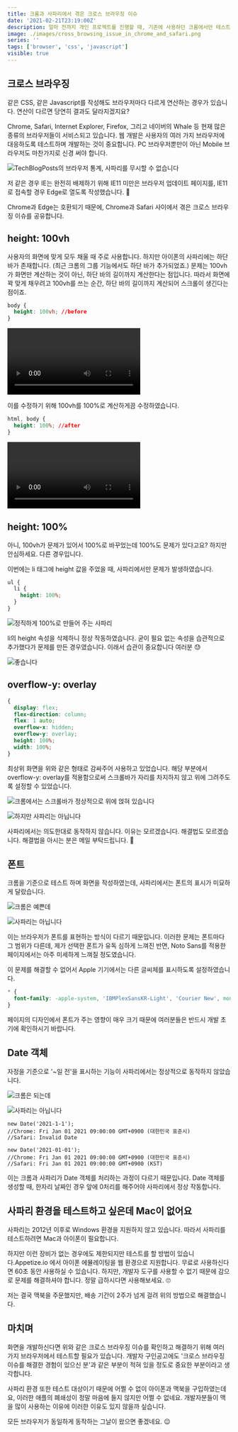 ```yaml
---
title: 크롬과 사파리에서 겪은 크로스 브라우징 이슈
date: '2021-02-21T23:19:00Z'
description: 얼마 전까지 개인 프로젝트를 진행할 때, 기존에 사용하던 크롬에서만 테스트하고 맥 환경은 전혀 신경 쓰지 않았었습니다. 하지만 남들에게 공개하며 사파리에서 이슈가 발생하고 있었음을 피드백 받을 수 있었습니다. 프로젝트 진행 중 겪은 몇 가지 이슈를 공유해 봅니다.
image: ./images/cross_browsing_issue_in_chrome_and_safari.png
series: ''
tags: ['browser', 'css', 'javascript']
visible: true
---
```


## 크로스 브라우징

같은 CSS, 같은 Javascript를 작성해도 브라우저마다 다르게 연산하는 경우가 있습니다. 연산이 다르면 당연히 결과도 달라지겠지요?

Chrome, Safari, Internet Explorer, Firefox, 그리고 네이버의 Whale 등 현재 많은 종류의 브라우저들이 서비스되고 있습니다.
웹 개발은 사용자의 여러 가지 브라우저에 대응하도록 테스트하며 개발하는 것이 중요합니다.
PC 브라우저뿐만이 아닌 Mobile 브라우저도 마찬가지로 신경 써야 합니다.

![TechBlogPosts의 브라우저 통계, 사파리를 무시할 수 없습니다](./images/browserlist.jpg)

저 같은 경우 IE는 완전히 배제하기 위해 IE11 미만은 브라우저 업데이트 페이지를, IE11로 접속할 경우 Edge로 열도록 작성했습니다. 🤣

Chrome과 Edge는 호환되기 때문에, Chrome과 Safari 사이에서 겪은 크로스 브라우징 이슈를 공유합니다.

## height: 100vh

사용자의 화면에 맞게 모두 채울 때 주로 사용합니다. 하지만 아이폰의 사파리에는 하단 바가 존재합니다.
(최근 크롬의 그룹 기능에서도 하단 바가 추가되었죠.)
문제는 100vh가 화면만 계산하는 것이 아닌, 하단 바의 길이까지 계산한다는 점입니다.
따라서 화면에 꽉 맞게 채우려고 100vh를 쓰는 순간, 하단 바의 길이까지 계산되어 스크롤이 생긴다는 점이죠.

```CSS
body {
  height: 100vh; //before
}
```

<Video src="./videos/before_vh.mp4">
  하단바와 스크롤 제어가 정상적이지 않습니다.
</Video>

이를 수정하기 위해 100vh를 100%로 계산하게끔 수정하였습니다.

```CSS
html, body {
  height: 100%; //after
}
```

<Video src="./videos/after_percentage.mp4">좋습니다 🎉</Video>

## height: 100%

아니, 100vh가 문제가 있어서 100%로 바꾸었는데 100%도 문제가 있다고요? 하지만 안심하세요. 다른 경우입니다.

이번에는 li 태그에 height 값을 주었을 때, 사파리에서만 문제가 발생하였습니다.

```SCSS
ul {
  li {
    height: 100%;
  }
}
```

![정직하게 100%로 만들어 주는 사파리](./images/safari_height.png)

li의 height 속성을 삭제하니 정상 작동하였습니다. 굳이 필요 없는 속성을 습관적으로 추가했다가 문제를 만든 경우였습니다.
이래서 습관이 중요합니다 여러분 😓

![좋습니다](./images/safari_height_after.png)

## overflow-y: overlay

```SCSS
{
  display: flex;
  flex-direction: column;
  flex: 1 auto;
  overflow-x: hidden;
  overflow-y: overlay;
  height: 100%;
  width: 100%;
}
```

최상위 화면을 위와 같은 형태로 감싸주어 사용하고 있었습니다. 해당 부분에서 overflow-y: overlay를 적용함으로써
스크롤바가 자리를 차지하지 않고 위에 그려주도록 설정할 수 있었습니다.

![크롬에서는 스크롤바가 정상적으로 위에 얹혀 있습니다](./images/chrome_overlay.png)

![하지만 사파리는 아닙니다](./images/safari_overlay.png)

사파리에서는 의도한대로 동작하지 않습니다. 이유는 모르겠습니다. 해결법도 모르겠습니다. 해결법을 아시는 분은 메일 부탁드립니다. 🙏

## 폰트

크롬을 기준으로 테스트 하며 화면을 작성하였는데, 사파리에서는 폰트의 표시가 미묘하게 달랐습니다.

![크롬은 예쁜데](./images/chrome_font.png)

![사파리는 아닙니다](./images/safari_font.png)

이는 브라우저가 폰트를 표현하는 방식이 다르기 때문입니다. 이러한 문제는 폰트마다 그 범위가 다른데, 제가 선택한 폰트가 유독
심하게 느껴진 반면, Noto Sans를 적용한 페이지에서는 아주 미세하게 느껴질 정도였습니다.

이 문제를 해결할 수 없어서 Apple 기기에서는 다른 글씨체를 표시하도록 설정하였습니다.

```CSS
* {
  font-family: -apple-system, 'IBMPlexSansKR-Light', 'Courier New', monospace;
}
```

페이지의 디자인에서 폰트가 주는 영향이 매우 크기 때문에 여러분들은 반드시 개발 초기에 확인하시기 바랍니다.

## Date 객체

자정을 기준으로 '~일 전'을 표시하는 기능이 사파리에서는 정상적으로 동작하지 않았습니다.

![크롬은 되는데](./images/chrome_date.png)

![사파리는 아닙니다](./images/safari_date.png)

```JS
new Date('2021-1-1');
//Chrome: Fri Jan 01 2021 09:00:00 GMT+0900 (대한민국 표준시)
//Safari: Invalid Date

new Date('2021-01-01');
//Chrome: Fri Jan 01 2021 09:00:00 GMT+0900 (대한민국 표준시)
//Safari: Fri Jan 01 2021 09:00:00 GMT+0900 (KST)
```

이는 크롬과 사파리가 Date 객체를 처리하는 과정이 다르기 때문입니다.
Date 객체를 생성할 때, 한자리 날짜인 경우 앞에 0처리를 해주어야 사파리에서 정상 작동합니다.

## 사파리 환경을 테스트하고 싶은데 Mac이 없어요

사파리는 2012년 이후로 Windows 환경을 지원하지 않고 있습니다. 따라서 사파리를 테스트하려면 Mac과 아이폰이 필요합니다.

하지만 이런 장비가 없는 경우에도 제한되지만 테스트를 할 방법이 있습니다.<ExternalLink href="https://appetize.io">Appetize.io</ExternalLink>
에서 아이폰 에뮬레이팅을 웹 환경으로 지원합니다. 무료로 사용하신다면 60초 동안 사용하실 수 있습니다.
하지만, 개발자 도구를 사용할 수 없기 때문에 감으로 문제를 해결하셔야 합니다.
정말 급하시다면 사용해보세요. 🙄

저는 결국 맥북을 주문했지만, 배송 기간이 2주가 넘게 걸려 위의 방법으로 해결했습니다.

## 마치며

화면을 개발하신다면 위와 같은 크로스 브라우징 이슈를 확인하고 해결하기 위해 여러 가지 브라우저에서 테스트할 필요가 있습니다.
개발자 구인공고에도 '크로스 브라우징 이슈를 해결한 경험이 있으신 분'과 같은 부분이 적혀 있을 정도로 중요한 부분이라고 생각합니다.

사파리 환경 또한 테스트 대상이기 때문에 어쩔 수 없이 아이폰과 맥북을 구입하였는데요,
이러한 애플의 폐쇄성이 정말 마음에 들지 않지만 어쩔 수 없네요.
개발자분들이 맥을 많이 사용하는 이유에 이러한 이유도 있지 않을까 싶습니다.

모든 브라우저가 동일하게 동작하는 그날이 왔으면 좋겠네요. 😉
